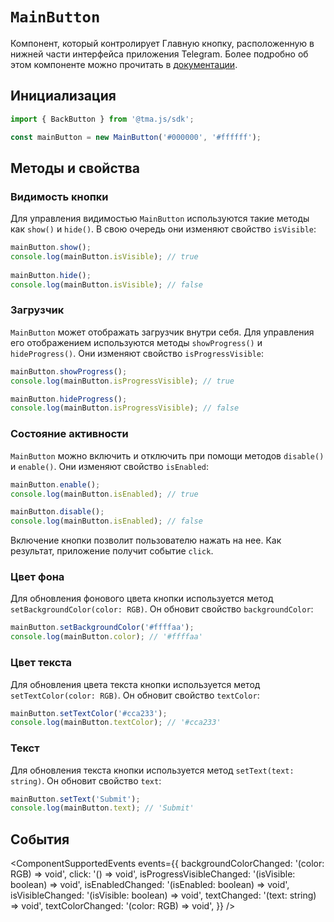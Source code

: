 # `MainButton`

Компонент, который контролирует Главную кнопку, расположенную в нижней части интерфейса приложения Telegram. Более подробно об этом компоненте можно прочитать в [документации](../../../ui/main-button.mdx).

## Инициализация

```typescript
import { BackButton } from '@tma.js/sdk';

const mainButton = new MainButton('#000000', '#ffffff');
```

## Методы и свойства

### Видимость кнопки

Для управления видимостью `MainButton` используются такие методы как `show()` и `hide()`. В свою очередь они изменяют свойство `isVisible`:

```typescript  
mainButton.show();  
console.log(mainButton.isVisible); // true  
  
mainButton.hide();  
console.log(mainButton.isVisible); // false  
```

### Загрузчик

`MainButton` может отображать загрузчик внутри себя. Для управления его отображением используются методы `showProgress()` и `hideProgress()`. Они изменяют свойство `isProgressVisible`:

```typescript
mainButton.showProgress();
console.log(mainButton.isProgressVisible); // true  

mainButton.hideProgress();
console.log(mainButton.isProgressVisible); // false
```

### Состояние активности

`MainButton` можно включить и отключить при помощи методов `disable()` и `enable()`. Они изменяют свойство `isEnabled`:

```typescript
mainButton.enable();
console.log(mainButton.isEnabled); // true  

mainButton.disable();
console.log(mainButton.isEnabled); // false
```

Включение кнопки позволит пользователю нажать на нее. Как результат, приложение получит событие `click`.

### Цвет фона

Для обновления фонового цвета кнопки используется метод `setBackgroundColor(color: RGB)`. Он обновит свойство `backgroundColor`:

```typescript 
mainButton.setBackgroundColor('#ffffaa');
console.log(mainButton.color); // '#ffffaa'
```

### Цвет текста

Для обновления цвета текста кнопки используется метод `setTextColor(color: RGB)`. Он обновит свойство `textColor`:

```typescript 
mainButton.setTextColor('#cca233');
console.log(mainButton.textColor); // '#cca233'
```

### Текст

Для обновления текста кнопки используется метод `setText(text: string)`. Он обновит свойство `text`:

```typescript
mainButton.setText('Submit');
console.log(mainButton.text); // 'Submit'
```

## События

<ComponentSupportedEvents events={{
  backgroundColorChanged: '(color: RGB) => void',
  click: '() => void',
  isProgressVisibleChanged: '(isVisible: boolean) => void',
  isEnabledChanged: '(isEnabled: boolean) => void',
  isVisibleChanged: '(isVisible: boolean) => void',
  textChanged: '(text: string) => void',
  textColorChanged: '(color: RGB) => void',
}} />
